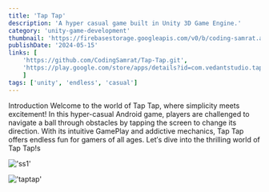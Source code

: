 ```yaml
---
title: 'Tap Tap'
description: 'A hyper casual game built in Unity 3D Game Engine.'
category: 'unity-game-development'
thumbnail: 'https://firebasestorage.googleapis.com/v0/b/coding-samrat.appspot.com/o/project%2Fthumbnail%2Ftaptap.png?alt=media&token=d555305a-fd69-471a-a832-9994d2ede79b'
publishDate: '2024-05-15'
links: [
    'https://github.com/CodingSamrat/Tap-Tap.git', 
    'https://play.google.com/store/apps/details?id=com.vedantstudio.taptap', 
    ]
tags: ['unity', 'endless', 'casual']
---
```



<Heading > Introduction </Heading> 
Welcome to the world of Tap Tap, where simplicity meets excitement! In this hyper-casual Android game, players are challenged to navigate a ball through obstacles by tapping the screen to change its direction. With its intuitive GamePlay and addictive mechanics, Tap Tap offers endless fun for gamers of all ages. Let&prime;s dive into the thrilling world of Tap Tap!s

!['ss1'](https://firebasestorage.googleapis.com/v0/b/coding-samrat.appspot.com/o/project%2Fimage%2Ftaptap%2Fss1.png?alt=media&token=4e693541-0171-444b-9165-fef7f1a14fcc) 


!['taptap'](https://firebasestorage.googleapis.com/v0/b/coding-samrat.appspot.com/o/project%2Fimage%2Ftaptap%2Ftaptap.png?alt=media&token=49562fc1-e502-452e-b41e-9c19773df835)

